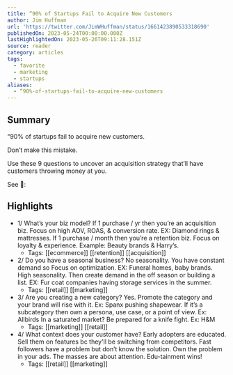 ```yaml
---
title: “90% of Startups Fail to Acquire New Customers
author: Jim Huffman
url: 'https://twitter.com/JimWHuffman/status/1661423890533318690'
publishedOn: 2023-05-24T00:00:00.000Z
lastHighlightedOn: 2023-05-26T09:11:28.151Z
source: reader
category: articles
tags:
  - favorite
  - marketing
  - startups
aliases:
  - “90%-of-startups-fail-to-acquire-new-customers
---
```

## Summary

“90% of startups fail to acquire new customers.

Don’t make this mistake.

Use these 9 questions to uncover an acquisition strategy that’ll have customers throwing money at you.

See 🧵:

## Highlights
- 1/ What’s your biz model?
  If 1 purchase / yr then you’re an acquisition biz. Focus on high AOV, ROAS, & conversion rate. EX: Diamond rings & mattresses.
  If 1 purchase / month then you’re a retention biz. Focus on loyalty & experience. Example: Beauty brands & Harry’s.
    - Tags: [[ecommerce]] [[retention]] [[acquisition]] 
- 2/ Do you have a seasonal business?
  No seasonality. You have constant demand so Focus on optimization. EX: Funeral homes, baby brands.
  High seasonality. Then create demand in the off season or building a list. EX: Fur coat companies having storage services in the summer.
    - Tags: [[retail]] [[marketing]] 
- 3/ Are you creating a new category?
  Yes. Promote the category and your brand will rise with it. Ex: Spanx pushing shapewear.
  If it’s a subcategory then own a persona, use case, or a point of view. Ex: Allbirds
  In a saturated market? Be prepared for a knife fight. Ex: H&M
    - Tags: [[marketing]] [[retail]] 
- 4/ What context does your customer have?
  Early adopters are educated. Sell them on features bc they'll be switching from competitors.
  Fast followers have a problem but don’t know the solution. Own the problem in your ads.
  The masses are about attention. Edu-tainment wins!
    - Tags: [[retail]] [[marketing]]
